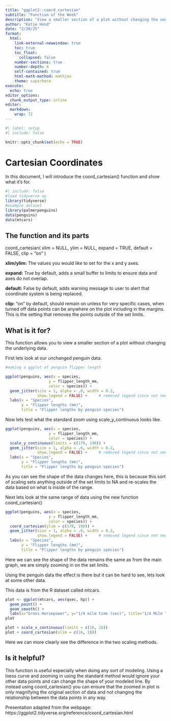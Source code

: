 ```yaml
---
title: "ggplot2::coord_cartesian"
subtitle: "Function of the Week"
description: "View a smaller section of a plot without changing the underlying data"
author: "Katie Hand"
date: "2/20/25"
format: 
  html:
    link-external-newwindow: true
    toc: true
    toc_float:
      collapsed: false
    number-sections: true
    number-depth: 4
    self-contained: true
    html-math-method: mathjax
    theme: superhero
execute:
  echo: true
editor_options: 
  chunk_output_type: inline
editor: 
  markdown: 
    wrap: 72
---
```


```r

#| label: setup
#| include: false

knitr::opts_chunk$set(echo = TRUE)
```

# Cartesian Coordinates

In this document, I will introduce the coord_cartesian() function and
show what it's for.

```r
#| include: false
#load tidyverse up
library(tidyverse)
#example dataset
library(palmerpenguins)
data(penguins)
data(mtcars)
```

## The function and its parts

coord_cartesian( xlim = NULL, ylim = NULL, expand = TRUE, default =
FALSE, clip = "on" )

**xlim/ylim:** The values you would like to set for the x and y axes.

**expand:** True by default, adds a small buffer to limits to ensure
data and axes do not overlap.

**default:** False by default, adds warning message to user to alert
that coordinate system is being replaced.

**clip:** "on" by default, should remain on unless for very specific
cases, when turned off data points can be anywhere on the plot including
in the margins. This is the setting that removes the points outside of
the set limits.

## What is it for?

This function allows you to view a smaller section of a plot without
changing the underlying data.

First lets look at our unchanged penguin data.

```r
#making a ggplot of penguin flipper length

ggplot(penguins, aes(x = species, 
                   y = flipper_length_mm, 
                   color = species)) +
  geom_jitter(size = 1, alpha = .6, width = 0.2, 
              show.legend = FALSE) +     # removed legend since not needed
  labs(x = "Species", 
       y = "Flipper lengths (mm)",
       title = "Flipper lengths by penguin species")
```

Now lets test what the standard zoom using scale_y_continuous looks
like.

```r
ggplot(penguins, aes(x = species, 
                   y = flipper_length_mm, 
                   color = species)) +
  scale_y_continuous(limits = c(170, 190)) +
  geom_jitter(size = 1, alpha = .6, width = 0.2, 
              show.legend = FALSE) +     # removed legend since not needed
  labs(x = "Species", 
       y = "Flipper lengths (mm)",
       title = "Flipper lengths by penguin species")
```

As you can see the shape of the data changes here, this is because this
sort of scaling sets anything outside of the set limits to NA and
re-scales the data based on what is inside of the range.

Next lets look at the same range of data using the new function
coord_cartesian()

```r
ggplot(penguins, aes(x = species, 
                   y = flipper_length_mm, 
                   color = species)) +
  coord_cartesian(ylim = c(170, 190)) +
  geom_jitter(size = 1, alpha = .6, width = 0.2, 
              show.legend = FALSE) +     # removed legend since not needed
  labs(x = "Species", 
       y = "Flipper lengths (mm)",
       title = "Flipper lengths by penguin species")
```

Here we can see the shape of the data remains the same as from the main
graph, we are simply zooming in on the set limits.

Using the penguin data the effect is there but it can be hard to see,
lets look at some other data.

This data is from the R dataset called mtcars.

```r
plot <- ggplot(mtcars, aes(qsec, hp)) +
  geom_point() +
  geom_smooth() +
  labs(x="Gross Horsepower", y="1/4 mile time (sec)", title="1/4 Mile Time by Horsepower" )
plot
```

```r
plot + scale_x_continuous(limits = c(16, 18))
plot + coord_cartesian(xlim = c(16, 18))
```

Here we can more clearly see the difference in the two scaling methods.

## Is it helpful?

This function is useful especially when doing any sort of modeling.
Using a loess curve and zooming in using the standard method would
ignore your other data points and can change the shape of your modeled
line. By instead using coord_cartesian() you can ensure that the zoomed
in plot is only magnifying the original section of data and not changing
the relationship between the data points in any way.

Presentation adapted from the webpage:
https://ggplot2.tidyverse.org/reference/coord_cartesian.html
